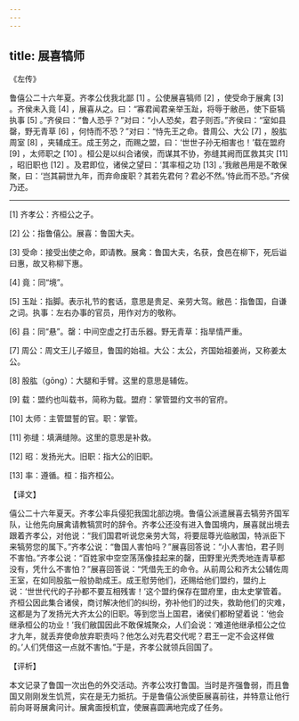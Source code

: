 ```yaml
---
---
---
```

title: 展喜犒师
---




《左传》

鲁僖公二十六年夏。齐孝公伐我北鄙 [1] 。公使展喜犒师 [2] ，使受命于展禽 [3] 。齐侯未入竟 [4] ，展喜从之。曰：“寡君闻君亲举玉趾，将辱于敝邑，使下臣犒执事 [5] 。”齐侯曰：“鲁人恐乎？”对曰：“小人恐矣，君子则否。”齐侯曰：“室如县罄，野无青草 [6] ，何恃而不恐？”对曰：“恃先王之命。昔周公、大公 [7] ，股肱周室 [8] ，夹辅成王。成王劳之，而赐之盟，曰：‘世世子孙无相害也！’载在盟府 [9] ，太师职之 [10] 。桓公是以纠合诸侯，而谋其不协，弥缝其阙而匡救其灾 [11] ，昭旧职也 [12] 。及君即位，诸侯之望曰：‘其率桓之功 [13] 。’我敝邑用是不敢保聚，曰：‘岂其嗣世九年，而弃命废职？其若先君何？君必不然。’恃此而不恐。”齐侯乃还。



* * *



[1] 齐孝公：齐桓公之子。

[2] 公：指鲁僖公。展喜：鲁国大夫。

[3] 受命：接受出使之命，即请教。展禽：鲁国大夫，名获，食邑在柳下，死后谥曰惠，故又称柳下惠。

[4] 竟：同“境”。

[5] 玉趾：指脚。表示礼节的套话，意思是贵足、亲劳大驾。敝邑：指鲁国，自谦之词。执事：左右办事的官员，用作对方的敬称。

[6] 县：同“悬”。罄：中间空虚之打击乐器。野无青草：指旱情严重。

[7] 周公：周文王儿子姬旦，鲁国的始祖。大公：太公，齐国始祖姜尚，又称姜太公。

[8] 股肱（gōng）：大腿和手臂。这里的意思是辅佐。

[9] 载：盟约也叫载书，简称为载。盟府：掌管盟约文书的官府。

[10] 太师：主管盟誓的官。职：掌管。

[11] 弥缝：填满缝隙。这里的意思是补救。

[12] 昭：发扬光大。旧职：指大公的旧职。

[13] 率：遵循。桓：指齐桓公。

【译文】

僖公二十六年夏天。齐孝公率兵侵犯我国北部边境。鲁僖公派遣展喜去犒劳齐国军队，让他先向展禽请教犒赏时的辞令。齐孝公还没有进入鲁国境内，展喜就出境去跟着齐孝公，对他说：“我们国君听说您亲劳大驾，将要屈尊光临敝国，特派臣下来犒劳您的属下。”齐孝公说：“鲁国人害怕吗？”展喜回答说：“小人害怕，君子则不害怕。”齐孝公说：“百姓家中空空荡荡像挂起来的罄，田野里光秃秃地连青草都没有，凭什么不害怕？”展喜回答说：“凭借先王的命令。从前周公和齐太公辅佐周王室，在如同股肱一般协助成王。成王慰劳他们，还赐给他们盟约，盟约上说：‘世世代代的子孙都不要互相残害！’这个盟约保存在盟府里，由太史掌管着。齐桓公因此集合诸侯，商讨解决他们的纠纷，弥补他们的过失，救助他们的灾难，这都是为了发扬光大齐太公的旧职。等到您当上国君，诸侯们都盼望着说：‘他会继承桓公的功业！’我们敝国因此不敢保城聚众，人们会说：‘难道他继承桓公之位才九年，就丢弃使命放弃职责吗？他怎么对先君交代呢？君王一定不会这样做的。’人们凭借这一点就不害怕。”于是，齐孝公就领兵回国了。

【评析】

本文记录了鲁国一次出色的外交活动。齐孝公攻打鲁国。当时是齐强鲁弱，而且鲁国又刚刚发生饥荒，实在是无力抵抗。于是鲁僖公派使臣展喜前往，并特意让他行前向哥哥展禽问计。展禽面授机宜，使展喜圆满地完成了任务。